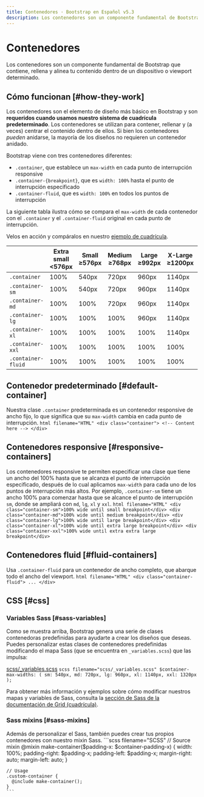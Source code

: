 ```yaml
---
title: Contenedores · Bootstrap en Español v5.3
description: Los contenedores son un componente fundamental de Bootstrap que contiene, rellena y alinea tu contenido dentro de un dispositivo o viewport determinado.
---
```

# Contenedores

Los contenedores son un componente fundamental de Bootstrap que contiene, rellena y alinea tu contenido dentro de un dispositivo o viewport determinado.

Cómo funcionan [#how-they-work]
--------------------------------

Los contenedores son el elemento de diseño más básico en Bootstrap y son **requeridos cuando usamos nuestro sistema de cuadrícula predeterminado**. Los contenedores se utilizan para contener, rellenar y (a veces) centrar el contenido dentro de ellos. Si bien los contenedores _pueden_ anidarse, la mayoría de los diseños no requieren un contenedor anidado.

Bootstrap viene con tres contenedores diferentes:

* `.container`, que establece un `max-width` en cada punto de interrupción responsive
* `.container-{breakpoint}`, que es `width: 100%` hasta el punto de interrupción especificado
* `.container-fluid`, que es `width: 100%` en todos los puntos de interrupción

La siguiente tabla ilustra cómo se compara el `max-width` de cada contenedor con el `.container` y el `.container-fluid` original en cada punto de interrupción.

Velos en acción y compáralos en nuestro [ejemplo de cuadrícula](/docs/5.3/examples/grid/#containers).

|     | Extra small<br />\<576px | Small<br />≥576px | Medium<br />≥768px | Large<br />≥992px | X-Large<br />≥1200px | XX-Large<br />≥1400px |
| --- | --- | --- | --- | --- | --- | --- |
| `.container` | 100% | 540px | 720px | 960px | 1140px | 1320px |
| `.container-sm` | 100% | 540px | 720px | 960px | 1140px | 1320px |
| `.container-md` | 100% | 100% | 720px | 960px | 1140px | 1320px |
| `.container-lg` | 100% | 100% | 100% | 960px | 1140px | 1320px |
| `.container-xl` | 100% | 100% | 100% | 100% | 1140px | 1320px |
| `.container-xxl` | 100% | 100% | 100% | 100% | 100% | 1320px |
| `.container-fluid` | 100% | 100% | 100% | 100% | 100% | 100% |

Contenedor predeterminado [#default-container]
-----------------------------------------------

Nuestra clase `.container` predeterminada es un contenedor responsive de ancho fijo, lo que significa que su `max-width` cambia en cada punto de interrupción.
    ```html filename="HTML"
    <div class="container">
      <!-- Content here -->
    </div>
    ```

Contenedores responsive [#responsive-containers]
-------------------------------------------------

Los contenedores responsive te permiten especificar una clase que tiene un ancho del 100% hasta que se alcanza el punto de interrupción especificado, después de lo cual aplicamos `max-width` para cada uno de los puntos de interrupción más altos. Por ejemplo, `.container-sm` tiene un ancho 100% para comenzar hasta que se alcance el punto de interrupción `sm`, donde se ampliará con `md`, `lg`, `xl` y `xxl`.
    ```html filename="HTML"
    <div class="container-sm">100% wide until small breakpoint</div>
    <div class="container-md">100% wide until medium breakpoint</div>
    <div class="container-lg">100% wide until large breakpoint</div>
    <div class="container-xl">100% wide until extra large breakpoint</div>
    <div class="container-xxl">100% wide until extra extra large breakpoint</div>
    ```

Contenedores fluid [#fluid-containers]
---------------------------------------

Usa `.container-fluid` para un contenedor de ancho completo, que abarque todo el ancho del viewport.
    ```html filename="HTML"
    <div class="container-fluid">
      ...
    </div>
    ```

CSS [#css]
-----------

### Variables Sass [#sass-variables]

Como se muestra arriba, Bootstrap genera una serie de clases contenedoras predefinidas para ayudarte a crear los diseños que deseas. Puedes personalizar estas clases de contenedores predefinidas modificando el mapa Sass (que se encuentra en `_variables.scss`) que las impulsa:

[scss/_variables.scss](https://github.com/twbs/bootstrap/blob/v5.3.2/scss/_variables.scss)
    ```scss filename="scss/_variables.scss"
    $container-max-widths: (
      sm: 540px,
      md: 720px,
      lg: 960px,
      xl: 1140px,
      xxl: 1320px
    );
    ```

Para obtener más información y ejemplos sobre cómo modificar nuestros mapas y variables de Sass, consulta la [sección de Sass de la documentación de Grid (cuadrícula)](/docs/5.3/layout/grid/#css).

### Sass mixins [#sass-mixins]

Además de personalizar el Sass, también puedes crear tus propios contenedores con nuestro mixin Sass.
    ```scss filename="SCSS"
    // Source mixin
    @mixin make-container($padding-x: $container-padding-x) {
      width: 100%;
      padding-right: $padding-x;
      padding-left: $padding-x;
      margin-right: auto;
      margin-left: auto;
    }
    
    // Usage
    .custom-container {
      @include make-container();
    }
    ```